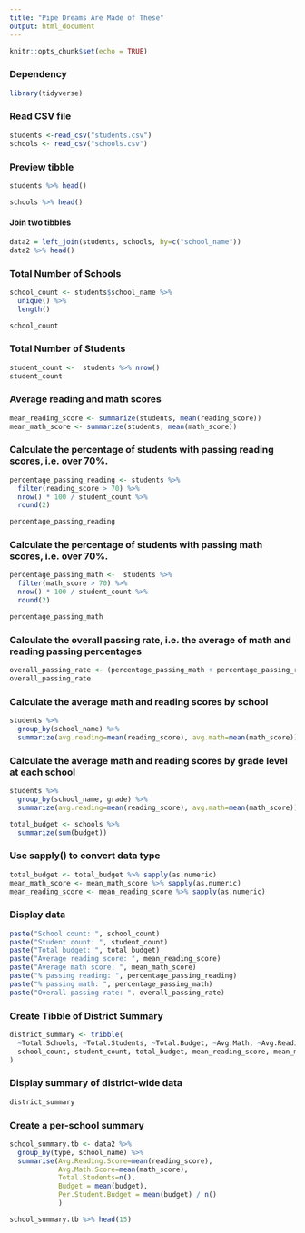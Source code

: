 ```yaml
---
title: "Pipe Dreams Are Made of These"
output: html_document
---
```


```r
knitr::opts_chunk$set(echo = TRUE)
```

### Dependency
```r
library(tidyverse)
```
### Read CSV file
```r
students <-read_csv("students.csv")
schools <- read_csv("schools.csv")
```
### Preview tibble
```r
students %>% head()
```
```r
schools %>% head()
```

#### Join two tibbles
```r
data2 = left_join(students, schools, by=c("school_name"))
data2 %>% head()
```

### Total Number of Schools
```r
school_count <- students$school_name %>% 
  unique() %>% 
  length()

school_count
```

### Total Number of Students
```r
student_count <-  students %>% nrow()
student_count
```

### Average reading and math scores
```r
mean_reading_score <- summarize(students, mean(reading_score))
mean_math_score <- summarize(students, mean(math_score))
```
### Calculate the percentage of students with passing reading scores, i.e. over 70%.
```r
percentage_passing_reading <- students %>% 
  filter(reading_score > 70) %>% 
  nrow() * 100 / student_count %>% 
  round(2)

percentage_passing_reading
```
### Calculate the percentage of students with passing math scores, i.e. over 70%.
```r
percentage_passing_math <-  students %>% 
  filter(math_score > 70) %>% 
  nrow() * 100 / student_count %>% 
  round(2)

percentage_passing_math
```
### Calculate the overall passing rate, i.e. the average of math and reading passing percentages
```r
overall_passing_rate <- (percentage_passing_math + percentage_passing_reading) / 2
overall_passing_rate
```

### Calculate the average math and reading scores by school
```r
students %>% 
  group_by(school_name) %>% 
  summarize(avg.reading=mean(reading_score), avg.math=mean(math_score))
```

### Calculate the average math and reading scores by grade level at each school
```r
students %>% 
  group_by(school_name, grade) %>% 
  summarize(avg.reading=mean(reading_score), avg.math=mean(math_score))
```
```r
total_budget <- schools %>% 
  summarize(sum(budget))
```

### Use sapply() to convert data type
```r
total_budget <- total_budget %>% sapply(as.numeric)
mean_math_score <- mean_math_score %>% sapply(as.numeric)
mean_reading_score <- mean_reading_score %>% sapply(as.numeric)
```

### Display data
```r
paste("School count: ", school_count)
paste("Student count: ", student_count)
paste("Total budget: ", total_budget)
paste("Average reading score: ", mean_reading_score)
paste("Average math score: ", mean_math_score)
paste("% passing reading: ", percentage_passing_reading)
paste("% passing math: ", percentage_passing_math)
paste("Overall passing rate: ", overall_passing_rate)
```
### Create Tibble of District Summary
```r
district_summary <- tribble(
  ~Total.Schools, ~Total.Students, ~Total.Budget, ~Avg.Math, ~Avg.Reading, ~Percent.Passing.Math, ~Percent.Passing.Reading, ~Overall.Passing,
  school_count, student_count, total_budget, mean_reading_score, mean_math_score, percentage_passing_reading, percentage_passing_math, overall_passing_rate
)
```
### Display summary of district-wide data
```r
district_summary
```

### Create a per-school summary
```r
school_summary.tb <- data2 %>% 
  group_by(type, school_name) %>% 
  summarise(Avg.Reading.Score=mean(reading_score),
            Avg.Math.Score=mean(math_score),
            Total.Students=n(),
            Budget = mean(budget),
            Per.Student.Budget = mean(budget) / n()
            )

school_summary.tb %>% head(15)
```

